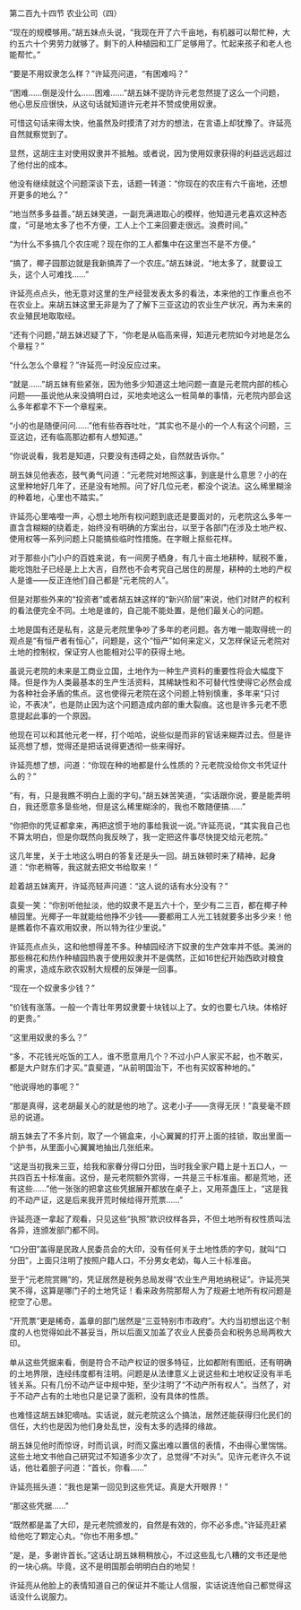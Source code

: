 

第二百九十四节 农业公司（四）

“现在的规模够用。”胡五妹点头说，“我现在开了六千亩地，有机器可以帮忙种，大约五六十个男劳力就够了。剩下的人种植园和工厂足够用了。忙起来孩子和老人也能帮忙。”

“要是不用奴隶怎么样？”许延亮问道，“有困难吗？”

“困难……倒是没什么……困难……”胡五妹不提防许元老忽然提了这么一个问题，他心思反应很快，从这句话就知道许元老并不赞成使用奴隶。

可惜这句话来得太快，他虽然及时摸清了对方的想法，在言语上却犹豫了。许延亮自然就察觉到了。

显然，这胡庄主对使用奴隶并不抵触。或者说，因为使用奴隶获得的利益远远超过了他付出的成本。

他没有继续就这个问题深谈下去，话题一转道：“你现在的农庄有六千亩地，还想开更多的地么？”

“地当然多多益善。”胡五妹笑道，一副充满进取心的模样，他知道元老喜欢这种态度，“可是地太多了也不方便，工人上个工来回要走很远。浪费时间。”

“为什么不多搞几个农庄呢？现在你的工人都集中在这里岂不是不方便。”

“搞了，椰子园那边就是我新搞弄了一个农庄。”胡五妹说，“地太多了，就要设工头，这个人可难找……”

许延亮点点头，他无意对这里的生产经营发表太多的看法，本来他的工作重点也不在农业上。来胡五妹这里无非是为了了解下三亚这边的农业生产状况，再为未来的农业殖民地取取经。

“还有个问题，”胡五妹迟疑了下，“你老是从临高来得，知道元老院如今对地是怎么个章程？”

“什么怎么个章程？”许延亮一时没反应过来。

“就是……”胡五妹有些紧张，因为他多少知道这土地问题一直是元老院内部的核心问题――虽说他从来没搞明白过，买地卖地这么一桩简单的事情，元老院内部会这么多年都拿不下一个章程来。

“小的也是随便问问……”他有些吞吞吐吐，“其实也不是小的一个人有这个问题，三亚这边，还有临高那边都有人想知道。”

“你说说看，我若是知道，只要没有违碍之处，自然就告诉你。”

胡五妹见他表态，鼓气勇气问道：“元老院对地照这事，到底是什么意思？小的在这里种地好几年了，还是没有地照。问了好几位元老，都没个说法。这么稀里糊涂的种着地，心里也不踏实。”

许延亮心里咯噔一声，心想土地所有权问题到底还是要面对的，元老院这么多年一直含含糊糊的绕着走，始终没有明确的方案出台，以至于各部门在涉及土地产权、使用权等一系列问题上只能搞些临时性措施。在字眼上抠些花样。

对于那些小门小户的百姓来说，有一间房子栖身，有几十亩土地耕种，赋税不重，能吃饱肚子已经是上上大吉，自然也不会考究自己居住的房屋，耕种的土地的产权人是谁――反正连他们自己都是“元老院的人”。

但是对那些外来的“投资者”或者胡五妹这样的“新兴阶层”来说，他们对财产的权利的看法便完全不同。土地是谁的，自己能不能处置，是他们最关心的问题。

土地是国有还是私有，这是元老院里争吵了多年的老问题。各方唯一能取得统一的观点是“有恒产者有恒心”，问题是，这个“恒产”如何来定义，又怎样保证元老院对土地的控制权，保证穷人也能相对公平的获得土地。

虽说元老院的未来是工商业立国，土地作为一种生产资料的重要性将会大幅度下降。但是作为人类最基本的生产生活资料，其稀缺性和不可替代性使得它必然会成为各种社会矛盾的焦点。这也使得元老院在这个问题上特别慎重，多年来“只讨论，不表决”，也是防止因为这个问题造成内部的重大裂痕。这也是许多元老不愿意提起此事的一个原因。

他现在可以和其他元老一样，打个哈哈，说些似是而非的官话来糊弄过去。但是许延亮想了想，觉得还是把话说得更透彻一些来得好。

许延亮想了想，问道：“你现在种的地都是什么性质的？元老院没给你文书凭证什么的？”

“有，有，只是我瞧不明白上面的字句。”胡五妹苦笑道，“实话跟你说，要是能弄明白，我还愿意多垦些地，但是这么稀里糊涂的，我也不敢随便搞……”

“你把你的凭证都拿来，再把这惯于地的事给我说一说。”许延亮说，“其实我自己也不算太明白，但是你既然向我反映了，我一定把这件事尽快提交给元老院。”

这几年里，关于土地这么明白的答复还是头一回。胡五妹顿时来了精神，起身道：“你老稍等，我这就去把文书给取来！”

趁着胡五妹离开，许延亮轻声问道：“这人说的话有水分没有？”

袁斐一笑：“你别听他扯淡，他的奴隶不是五六十个，至少有二三百，都在椰子种植园里。光椰子一年就能给他挣不少钱――要都用工人光工钱就要多出多少来！他是瞧着你不喜欢用奴隶，所以特为往少里说。”

许延亮点点头，这和他想得差不多。种植园经济下奴隶的生产效率并不低。美洲的那些棉花和热作种植园热衷于使用奴隶并不是偶然，正如16世纪开始西欧对粮食的需求，造成东欧农奴制大规模的反弹是一回事。

“现在一个奴隶多少钱？”

“价钱有涨落。一般一个青壮年男奴隶要十块钱以上了。女的也要七八块。体格好的更贵。”

“这里用奴隶的多么？”

“多，不花钱光吃饭的工人，谁不愿意用几个？不过小户人家买不起，也不敢买，都是大户财东们才买。”袁斐道，“从前明国治下，不也有买奴客种地的。”

“他说得地的事呢？”

“那是真得，这老胡最关心的就是他的地了。这老小子――贪得无厌！”袁斐毫不顾忌的说道。

胡五妹去了不多片刻，取了一个锡盒来，小心翼翼的打开上面的挂锁，取出里面一个护书，从里面小心翼翼地抽出几张纸来。

“这是当初我来三亚，给我和家眷分得口分田，当时我全家户籍上是十五口人，一共四百五十标准亩。这份，是元老院额外赏得，一共是三千标准亩。都是荒地，还有这些……”他一张张的把拿这些凭据展开都放在桌子上，又用茶盏压上，“这是我的不动产证，这是后来我开荒时候给得开荒票……”

许延亮逐一拿起了观看，只见这些“执照”款识纹样各异，不但土地所有权性质叫法各异，连颁发部门都不同。

“口分田”盖得是民政人民委员会的大印，没有任何关于土地性质的字句，就叫“口分田”，上面只注明了按照户籍人口，不分男女老幼，每人三十标准亩。

至于“元老院赏赐”的，凭证居然是税务总局发得“农业生产用地纳税证”。许延亮哭笑不得，这算是哪门子的土地凭证！看来政务院那帮人为了规避土地所有权问题是挖空了心思。

“开荒票”更是稀奇，盖章的部门居然是“三亚特别市市政府”。大约当初想出这个制度的人也觉得如此不甚妥当，所以后面又加盖了农业人民委员会和税务总局两枚大印。

单从这些凭据来看，倒是符合不动产权证的很多特征，比如都附有图纸，还有明确的土地界限，连经纬度都有注明。问题是从法律意义上说这些和土地权证没有半毛钱关系。只有几份不动产证中规中矩，至少注明了“不动产所有权人”。当然了，对于不动产占有的土地也只是记录了面积，没有具体的性质。

也难怪这胡五妹犯嘀咕。实话说，就元老院这么个搞法，居然还能获得归化民们的信任，大约也是因为他们身处乱世，没有太多的选择的缘故。

胡五妹见他时而惊讶，时而讥讽，时而又露出难以置信的表情，不由得心里惴惴。这些土地文书他自己研究过不知道多少次了，总觉得“不对头”。见许元老许久不说话，他壮着胆子问道：“首长，你看……”

许延亮摇头道：“我也是第一回见到这些凭证。真是大开眼界！”

“那这些凭据……”

“既然都是盖了大印，是元老院颁发的，自然是有效的，你不必多虑。”许延亮赶紧给他吃了颗定心丸，“你也不用多想。”

“是，是，多谢许首长。”这话让胡五妹稍稍放心，不过这些乱七八糟的文书还是他的一块心病。毕竟，这不是明国那会明明白白的地契！

许延亮从他脸上的表情知道自己的保证并不能让人信服，实话说连他自己都觉得这话没什么说服力。

